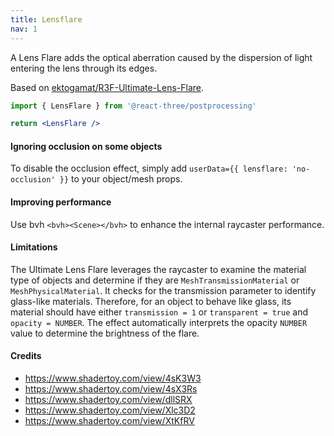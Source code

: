 ```yaml
---
title: Lensflare
nav: 1
---
```


A Lens Flare adds the optical aberration caused by the dispersion of light entering the lens through its edges.

Based on [ektogamat/R3F-Ultimate-Lens-Flare](https://github.com/ektogamat/R3F-Ultimate-Lens-Flare).

```jsx
import { LensFlare } from '@react-three/postprocessing'

return <LensFlare />
```

#### Ignoring occlusion on some objects

To disable the occlusion effect, simply add `userData={{ lensflare: 'no-occlusion' }}` to your object/mesh props.

#### Improving performance

Use bvh `<bvh><Scene></bvh>` to enhance the internal raycaster performance.

#### Limitations

The Ultimate Lens Flare leverages the raycaster to examine the material type of objects and determine if they are `MeshTransmissionMaterial` or `MeshPhysicalMaterial`. It checks for the transmission parameter to identify glass-like materials. Therefore, for an object to behave like glass, its material should have either `transmission = 1` or `transparent = true` and `opacity = NUMBER`. The effect automatically interprets the opacity `NUMBER` value to determine the brightness of the flare.

#### Credits

- https://www.shadertoy.com/view/4sK3W3
- https://www.shadertoy.com/view/4sX3Rs
- https://www.shadertoy.com/view/dllSRX
- https://www.shadertoy.com/view/Xlc3D2
- https://www.shadertoy.com/view/XtKfRV
